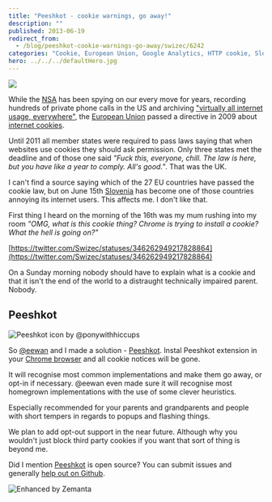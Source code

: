 ```yaml
---
title: "Peeshkot - cookie warnings, go away!"
description: ""
published: 2013-06-19
redirect_from:
  - /blog/peeshkot-cookie-warnings-go-away/swizec/6242
categories: "Cookie, European Union, Google Analytics, HTTP cookie, Slovenia, Uncategorized"
hero: ../../../defaultHero.jpg
---
```


![](https://www.filepicker.io/api/file/nUpYuoErSieYKXEEti7b)

While the [NSA](<http://maps.google.com/maps?ll=39.109,-76.77&spn=0.01,0.01&q=39.109,-76.77 (National%20Security%20Agency)>) has been spying on our every move for years, recording hundreds of private phone calls in the US and archiving ["virtually all internet usage, everywhere"](http://www.wsws.org/en/articles/2013/06/17/nsap-j17.html), the [European Union](http://en.wikipedia.org/wiki/European_Union) passed a directive in 2009 about [internet cookies](http://en.wikipedia.org/wiki/HTTP_cookie).

Until 2011 all member states were required to pass laws saying that when websites use cookies they should ask permission. Only three states met the deadline and of those one said _"Fuck this, everyone, chill. The law is here, but you have like a year to comply. All's good."_. That was the UK.

I can't find a source saying which of the 27 EU countries have passed the cookie law, but on June 15th [Slovenia](<http://maps.google.com/maps?ll=46.05,14.5&spn=10.0,10.0&q=46.05,14.5 (Slovenia)>) has become one of those countries annoying its internet users. This affects me. I don't like that.

First thing I heard on the morning of the 16th was my mum rushing into my room _"OMG, what is this cookie thing? Chrome is trying to install a cookie? What the hell is going on?"_

[https://twitter.com/Swizec/statuses/346262949217828864](https://twitter.com/Swizec/statuses/346262949217828864)

On a Sunday morning nobody should have to explain what is a cookie and that it isn't the end of the world to a distraught technically impaired parent. Nobody.

## Peeshkot

![Peeshkot icon by @ponywithhiccups](https://www.filepicker.io/api/file/p0gQmwoMRbqgjKkogBwN)

So [@eewan](https://twitter.com/eewan) and I made a solution - [Peeshkot](https://chrome.google.com/webstore/detail/peeshkot/idfkeeahcifaocjonphgjmpmmfonahle). Instal Peeshkot extension in your [Chrome browser](http://https://www.google.com/chrome) and all cookie notices will be gone.

It will recognise most common implementations and make them go away, or opt-in if necessary. @eewan even made sure it will recognise most homegrown implementations with the use of some clever heuristics.

Especially recommended for your parents and grandparents and people with short tempers in regards to popups and flashing things.

We plan to add opt-out support in the near future. Although why you wouldn't just block third party cookies if you want that sort of thing is beyond me.

Did I mention [Peeshkot](https://chrome.google.com/webstore/detail/peeshkot/idfkeeahcifaocjonphgjmpmmfonahle) is open source? You can submit issues and generally [help out on Github](https://github.com/Swizec/Peeshkot).

![Enhanced by Zemanta](https://img.zemanta.com/zemified_e.png?x-id=95b746e3-f532-49e2-9273-5460d93d564a)
